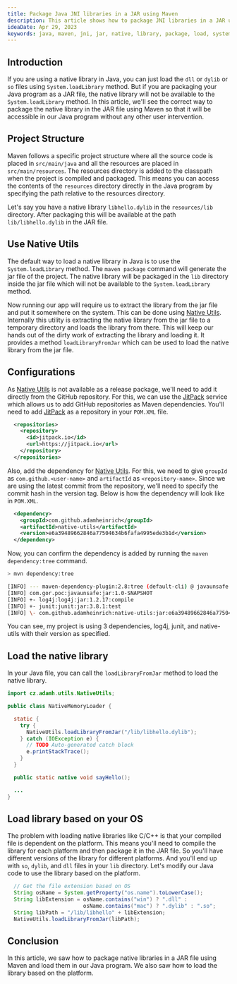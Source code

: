 ```yaml
---
title: Package Java JNI libraries in a JAR using Maven
description: This article shows how to package JNI libraries in a JAR using Maven.
ideaDate: Apr 29, 2023
keywords: java, maven, jni, jar, native, library, package, load, system, utils, native-utils, jitpack, github, dll, so, dylib
---
```


## Introduction

If you are using a native library in Java, you can just load the `dll` or `dylib` or `so` files using `System.loadLibrary` method.
But if you are packaging your Java program as a JAR file, the native library will not be available to the `System.loadLibrary` method.
In this article, we'll see the correct way to package the native library in the JAR file using Maven so that it will be accessible in our Java program without any other user intervention.

## Project Structure

Maven follows a specific project structure where all the source code is placed in `src/main/java` and all the resources are placed in `src/main/resources`. 
The resources directory is added to the classpath when the project is compiled and packaged.
This means you can access the contents of the `resources` directory directly in the Java program by specifying the path relative to the resources directory.

Let's say you have a native library `libhello.dylib` in the `resources/lib` directory.
After packaging this will be available at the path `lib/libhello.dylib` in the JAR file.

## Use Native Utils 

The default way to load a native library in Java is to use the `System.loadLibrary` method.
The `maven package` command will generate the jar file of the project. 
The native library will be packaged in the `lib` directory inside the jar file which will not be available to the `System.loadLibrary` method.

Now running our app will require us to extract the library from the jar file and put it somewhere on the system.
This can be done using [Native Utils](https://github.com/adamheinrich/native-utils).
Internally this utility is extracting the native library from the jar file to a temporary directory and loads the library from there.
This will keep our hands out of the dirty work of extracting the library and loading it.
It provides a method `loadLibraryFromJar` which can be used to load the native library from the jar file.

## Configurations

As [Native Utils](https://github.com/adamheinrich/native-utils) is not available as a release package, we'll need to add it directly from the GitHub repository.
For this, we can use the [JitPack](https://jitpack.io/) service which allows us to add GitHub repositories as Maven dependencies.
You'll need to add [JitPack](https://jitpack.io/) as a repository in your `POM.XML` file.

```xml
  <repositories>
    <repository>
      <id>jitpack.io</id>
      <url>https://jitpack.io</url>
    </repository>
  </repositories>
```

Also, add the dependency for [Native Utils](https://github.com/adamheinrich/native-utils).
For this, we need to give `groupId` as `com.github.<user-name>` and `artifactId` as `<repository-name>`.
Since we are using the latest commit from the repository, we'll need to specify the commit hash in the version tag.
Below is how the dependency will look like in `POM.XML`.

```xml
  <dependency>
    <groupId>com.github.adamheinrich</groupId>
    <artifactId>native-utils</artifactId>
    <version>e6a39489662846a77504634b6fafa4995ede3b1d</version>
  </dependency>
```

Now, you can confirm the dependency is added by running the `maven dependency:tree` command.

```bash
> mvn dependency:tree

[INFO] --- maven-dependency-plugin:2.8:tree (default-cli) @ javaunsafe ---
[INFO] com.gor.poc:javaunsafe:jar:1.0-SNAPSHOT
[INFO] +- log4j:log4j:jar:1.2.17:compile
[INFO] +- junit:junit:jar:3.8.1:test
[INFO] \- com.github.adamheinrich:native-utils:jar:e6a39489662846a77504634b6fafa4995ede3b1d:compile
```

You can see, my project is using 3 dependencies, log4j, junit, and native-utils with their version as specified.

## Load the native library

In your Java file, you can call the `loadLibraryFromJar` method to load the native library.

```java
import cz.adamh.utils.NativeUtils;

public class NativeMemoryLoader {

  static {
    try {
      NativeUtils.loadLibraryFromJar("/lib/libhello.dylib");
    } catch (IOException e) {
      // TODO Auto-generated catch block
      e.printStackTrace();
    }
  }

  public static native void sayHello();

  ...
}
```

## Load library based on your OS

The problem with loading native libraries like C/C++ is that your compiled file is dependent on the platform.
This means you'll need to compile the library for each platform and then package it in the JAR file.
So you'll have different versions of the library for different platforms. And you'll end up with `so`, `dylib`, and `dll` files in your `lib` directory.
Let's modify our Java code to use the library based on the platform.

```java
  // Get the file extension based on OS
  String osName = System.getProperty("os.name").toLowerCase();
  String libExtension = osName.contains("win") ? ".dll" :
                        osName.contains("mac") ? ".dylib" : ".so";
  String libPath = "/lib/libhello" + libExtension;
  NativeUtils.loadLibraryFromJar(libPath);
```

## Conclusion

In this article, we saw how to package native libraries in a JAR file using Maven and load them in our Java program.
We also saw how to load the library based on the platform. 

